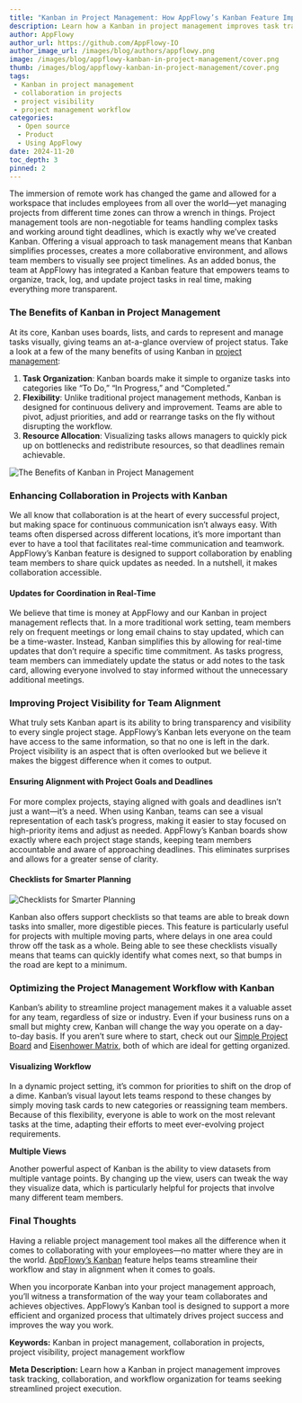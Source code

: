 ```yaml
---
title: "Kanban in Project Management: How AppFlowy’s Kanban Feature Improves Collaboration and Workflow"
description: Learn how a Kanban in project management improves task tracking, collaboration, and workflow organization for teams seeking streamlined project execution.
author: AppFlowy
author_url: https://github.com/AppFlowy-IO
author_image_url: /images/blog/authors/appflowy.png
image: /images/blog/appflowy-kanban-in-project-management/cover.png
thumb: /images/blog/appflowy-kanban-in-project-management/cover.png
tags:
 - Kanban in project management
 - collaboration in projects
 - project visibility
 - project management workflow
categories:
  - Open source
  - Product
  - Using AppFlowy
date: 2024-11-20
toc_depth: 3
pinned: 2
---
```


The immersion of remote work has changed the game and allowed for a workspace that includes employees from all over the world—yet managing projects from different time zones can throw a wrench in things. Project management tools are non-negotiable for teams handling complex tasks and working around tight deadlines, which is exactly why we’ve created Kanban. Offering a visual approach to task management means that Kanban simplifies processes, creates a more collaborative environment, and allows team members to visually see project timelines. As an added bonus, the team at AppFlowy has integrated a Kanban feature that empowers teams to organize, track, log, and update project tasks in real time, making everything more transparent.

### **The Benefits of Kanban in Project Management**

At its core, Kanban uses boards, lists, and cards to represent and manage tasks visually, giving teams an at-a-glance overview of project status. Take a look at a few of the many benefits of using Kanban in [project management](https://appflowy.io/templates/project-management):

1. **Task Organization**: Kanban boards make it simple to organize tasks into categories like “To Do,” “In Progress,” and “Completed.”
2. **Flexibility**: Unlike traditional project management methods, Kanban is designed for continuous delivery and improvement. Teams are able to pivot, adjust priorities, and add or rearrange tasks on the fly without disrupting the workflow.
3. **Resource Allocation**: Visualizing tasks allows managers to quickly pick up on bottlenecks and redistribute resources, so that deadlines remain achievable.

<Img src="/images/blog/appflowy-kanban-in-project-management/Pasted image 20241120124334.png" alt="The Benefits of Kanban in Project Management" />

### **Enhancing Collaboration in Projects with Kanban**

We all know that collaboration is at the heart of every successful project, but making space for continuous communication isn’t always easy. With teams often dispersed across different locations, it’s more important than ever to have a tool that facilitates real-time communication and teamwork. AppFlowy’s Kanban feature is designed to support collaboration by enabling team members to share quick updates as needed. In a nutshell, it makes collaboration accessible.

#### **Updates for Coordination in Real-Time**

We believe that time is money at AppFlowy and our Kanban in project management reflects that. In a more traditional work setting, team members rely on frequent meetings or long email chains to stay updated, which can be a time-waster. Instead, Kanban simplifies this by allowing for real-time updates that don’t require a specific time commitment. As tasks progress, team members can immediately update the status or add notes to the task card, allowing everyone involved to stay informed without the unnecessary additional meetings.

### **Improving Project Visibility for Team Alignment**

What truly sets Kanban apart is its ability to bring transparency and visibility to every single project stage. AppFlowy’s Kanban lets everyone on the team have access to the same information, so that no one is left in the dark. Project visibility is an aspect that is often overlooked but we believe it makes the biggest difference when it comes to output.

#### **Ensuring Alignment with Project Goals and Deadlines**

For more complex projects, staying aligned with goals and deadlines isn’t just a want—it’s a need. When using Kanban, teams can see a visual representation of each task’s progress, making it easier to stay focused on high-priority items and adjust as needed. AppFlowy’s Kanban boards show exactly where each project stage stands, keeping team members accountable and aware of approaching deadlines. This eliminates surprises and allows for a greater sense of clarity.

#### **Checklists for Smarter Planning**

<Img src="/images/blog/appflowy-kanban-in-project-management/Pasted image 20241120124816.png" alt="Checklists for Smarter Planning" />

Kanban also offers support checklists so that teams are able to break down tasks into smaller, more digestible pieces. This feature is particularly useful for projects with multiple moving parts, where delays in one area could throw off the task as a whole. Being able to see these checklists visually means that teams can quickly identify what comes next, so that bumps in the road are kept to a minimum.

### **Optimizing the Project Management Workflow with Kanban**

Kanban’s ability to streamline project management makes it a valuable asset for any team, regardless of size or industry. Even if your business runs on a small but mighty crew, Kanban will change the way you operate on a day-to-day basis. If you aren’t sure where to start, check out our [Simple Project Board](https://appflowy.io/templates/kanban/ab3ccd92-47ab-4ef2-be09-873edf4293a7) and [Eisenhower Matrix](https://appflowy.io/templates/project-management/d9085311-1d32-426f-95d4-1e2db3b64fbe), both of which are ideal for getting organized. 

#### **Visualizing Workflow**

In a dynamic project setting, it’s common for priorities to shift on the drop of a dime. Kanban’s visual layout lets teams respond to these changes by simply moving task cards to new categories or reassigning team members. Because of this flexibility, everyone is able to work on the most relevant tasks at the time, adapting their efforts to meet ever-evolving project requirements.

**Multiple Views**

Another powerful aspect of Kanban is the ability to view datasets from multiple vantage points. By changing up the view, users can tweak the way they visualize data, which is particularly helpful for projects that involve many different team members.

### **Final Thoughts**

Having a reliable project management tool makes all the difference when it comes to collaborating with your employees—no matter where they are in the world. [AppFlowy’s Kanban](https://appflowy.io/templates/kanban) feature helps teams streamline their workflow and stay in alignment when it comes to goals.

When you incorporate Kanban into your project management approach, you’ll witness a transformation of the way your team collaborates and achieves objectives. AppFlowy’s Kanban tool is designed to support a more efficient and organized process that ultimately drives project success and improves the way you work.

**Keywords:** Kanban in project management, collaboration in projects, project visibility, project management workflow

**Meta Description:** Learn how a Kanban in project management improves task tracking, collaboration, and workflow organization for teams seeking streamlined project execution.